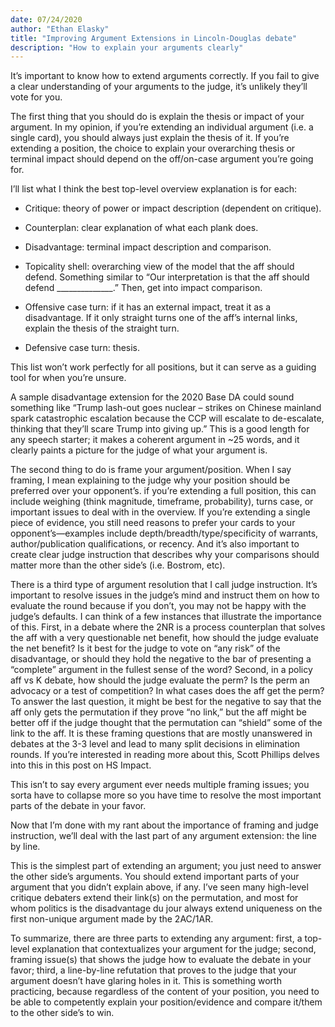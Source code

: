 ```yaml
---
date: 07/24/2020
author: "Ethan Elasky"
title: "Improving Argument Extensions in Lincoln-Douglas debate"
description: "How to explain your arguments clearly"
---
```


It’s important to know how to extend arguments correctly. If you fail to give a clear understanding of your arguments to the judge, it’s unlikely they’ll vote for you.

The first thing that you should do is explain the thesis or impact of your argument. In my opinion, if you’re extending an individual argument (i.e. a single card), you should always just explain the thesis of it. If you’re extending a position, the choice to explain your overarching thesis or terminal impact should depend on the off/on-case argument you’re going for.

I’ll list what I think the best top-level overview explanation is for each:

- Critique: theory of power or impact description (dependent on critique).

- Counterplan: clear explanation of what each plank does.

- Disadvantage: terminal impact description and comparison.

- Topicality shell: overarching view of the model that the aff should defend. Something similar to “Our interpretation is that the aff should defend ______________.” Then, get into impact comparison.

- Offensive case turn: if it has an external impact, treat it as a disadvantage. If it only straight turns one of the aff’s internal links, explain the thesis of the straight turn.

- Defensive case turn: thesis.

This list won't work perfectly for all positions, but it can serve as a guiding tool for when you're unsure.

A sample disadvantage extension for the 2020 Base DA could sound something like “Trump lash-out goes nuclear – strikes on Chinese mainland spark catastrophic escalation because the CCP will escalate to de-escalate, thinking that they’ll scare Trump into giving up.” This is a good length for any speech starter; it makes a coherent argument in ~25 words, and it clearly paints a picture for the judge of what your argument is.

The second thing to do is frame your argument/position. When I say framing, I mean explaining to the judge why your position should be preferred over your opponent’s. if you’re extending a full position, this can include weighing (think magnitude, timeframe, probability), turns case, or important issues to deal with in the overview. If you’re extending a single piece of evidence, you still need reasons to prefer your cards to your opponent’s—examples include depth/breadth/type/specificity of warrants, author/publication qualifications, or recency. And it’s also important to create clear judge instruction that describes why your comparisons should matter more than the other side’s (i.e. Bostrom, etc).

There is a third type of argument resolution that I call judge instruction. It’s important to resolve issues in the judge’s mind and instruct them on how to evaluate the round because if you don’t, you may not be happy with the judge’s defaults. I can think of a few instances that illustrate the importance of this. First, in a debate where the 2NR is a process counterplan that solves the aff with a very questionable net benefit, how should the judge evaluate the net benefit? Is it best for the judge to vote on “any risk” of the disadvantage, or should they hold the negative to the bar of presenting a “complete” argument in the fullest sense of the word? Second, in a policy aff vs K debate, how should the judge evaluate the perm? Is the perm an advocacy or a test of competition? In what cases does the aff get the perm? To answer the last question, it might be best for the negative to say that the aff only gets the permutation if they prove “no link,” but the aff might be better off if the judge thought that the permutation can “shield” some of the link to the aff. It is these framing questions that are mostly unanswered in debates at the 3-3 level and lead to many split decisions in elimination rounds. If you’re interested in reading more about this, Scott Phillips delves into this in this post on HS Impact.

This isn’t to say every argument ever needs multiple framing issues; you sorta have to collapse more so you have time to resolve the most important parts of the debate in your favor.

Now that I’m done with my rant about the importance of framing and judge instruction, we’ll deal with the last part of any argument extension: the line by line.

This is the simplest part of extending an argument; you just need to answer the other side’s arguments. You should extend important parts of your argument that you didn’t explain above, if any. I’ve seen many high-level critique debaters extend their link(s) on the permutation, and most for whom politics is the disadvantage du jour always extend uniqueness on the first non-unique argument made by the 2AC/1AR.

To summarize, there are three parts to extending any argument: first, a top-level explanation that contextualizes your argument for the judge; second, framing issue(s) that shows the judge how to evaluate the debate in your favor; third, a line-by-line refutation that proves to the judge that your argument doesn’t have glaring holes in it. This is something worth practicing, because regardless of the content of your position, you need to be able to competently explain your position/evidence and compare it/them to the other side’s to win.